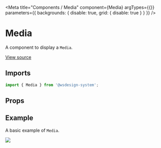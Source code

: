 
<Meta
  title="Components / Media"
  component={Media}
  argTypes={{}}
  parameters={{ backgrounds: { disable: true, grid: { disable: true } } }}
/>

# Media

A component to display a `Media`.

[View source](https://github.com/actarian/wsdesign-system/tree/main/@components/card)

## Imports

```js
import { Media } from '@wsdesign-system';
```

## Props

<ArgsTable of={MediaProps} />

## Example

A basic example of `Media`.

<Canvas>
  <Story name="Media">
    <Media aspect={2 / 1}>
      <img src={'https://picsum.photos/640/480'} />
    </Media>
  </Story>
</Canvas>
